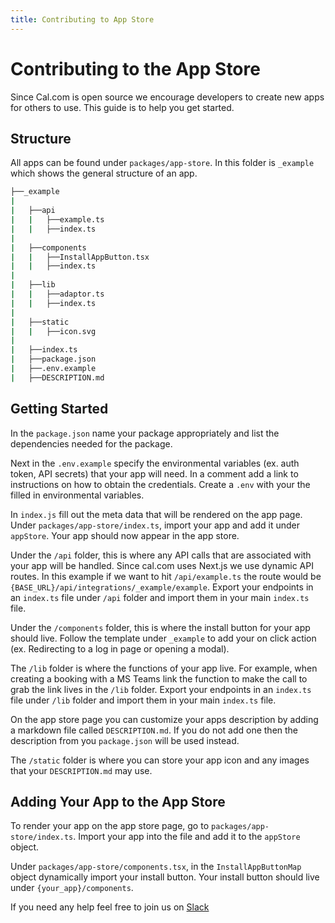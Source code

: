 ```yaml
---
title: Contributing to App Store
---
```


# Contributing to the App Store

Since Cal.com is open source we encourage developers to create new apps for others to use. This guide is to help you get started.

## Structure

All apps can be found under `packages/app-store`. In this folder is `_example` which shows the general structure of an app.

```sh
├──_example
|
|   ├──api
|   |   ├──example.ts
|   |   ├──index.ts
|
|   ├──components
|   |   ├──InstallAppButton.tsx
|   |   ├──index.ts
|
|   ├──lib
|   |   ├──adaptor.ts
|   |   ├──index.ts
|
|   ├──static
|   |   ├──icon.svg
|
|   ├──index.ts
|   ├──package.json
|   ├──.env.example
|	├──DESCRIPTION.md
```

## Getting Started

In the `package.json` name your package appropriately and list the dependencies needed for the package.

Next in the `.env.example` specify the environmental variables (ex. auth token, API secrets) that your app will need. In a comment add a link to instructions on how to obtain the credentials. Create a `.env` with your the filled in environmental variables.

In `index.js` fill out the meta data that will be rendered on the app page. Under `packages/app-store/index.ts`, import your app and add it under `appStore`. Your app should now appear in the app store.

Under the `/api` folder, this is where any API calls that are associated with your app will be handled. Since cal.com uses Next.js we use dynamic API routes. In this example if we want to hit `/api/example.ts` the route would be `{BASE_URL}/api/integrations/_example/example`. Export your endpoints in an `index.ts` file under `/api` folder and import them in your main `index.ts` file.

Under the `/components` folder, this is where the install button for your app should live. Follow the template under `_example` to add your on click action (ex. Redirecting to a log in page or opening a modal).

The `/lib` folder is where the functions of your app live. For example, when creating a booking with a MS Teams link the function to make the call to grab the link lives in the `/lib` folder. Export your endpoints in an `index.ts` file under `/lib` folder and import them in your main `index.ts` file.

On the app store page you can customize your apps description by adding a markdown file called `DESCRIPTION.md`. If you do not add one then the description from you `package.json` will be used instead.

The `/static` folder is where you can store your app icon and any images that your `DESCRIPTION.md` may use.

## Adding Your App to the App Store

To render your app on the app store page, go to `packages/app-store/index.ts`. Import your app into the file and add it to the `appStore` object.

Under `packages/app-store/components.tsx`, in the `InstallAppButtonMap` object dynamically import your install button. Your install button should live under `{your_app}/components`.

If you need any help feel free to join us on [Slack](https://cal.com/slack)

